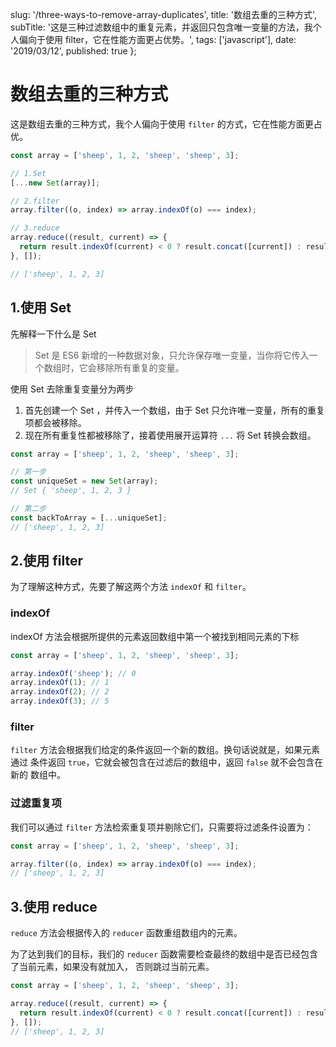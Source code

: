 
  slug: '/three-ways-to-remove-array-duplicates',
  title: '数组去重的三种方式',
  subTitle: '这是三种过滤数组中的重复元素，并返回只包含唯一变量的方法，我个人偏向于使用 filter，它在性能方面更占优势。',
  tags: ['javascript'],
  date: '2019/03/12',
  published: true
};


# 数组去重的三种方式

这是数组去重的三种方式，我个人偏向于使用 `filter` 的方式，它在性能方面更占优。

```js
const array = ['sheep', 1, 2, 'sheep', 'sheep', 3];

// 1.Set
[...new Set(array)];

// 2.filter
array.filter((o, index) => array.indexOf(o) === index);

// 3.reduce
array.reduce((result, current) => {
  return result.indexOf(current) < 0 ? result.concat([current]) : result;
}, []);

// ['sheep', 1, 2, 3]
```

## 1.使用 Set

先解释一下什么是 Set

> Set 是 ES6 新增的一种数据对象，只允许保存唯一变量，当你将它传入一个数组时，它会移除所有重复的变量。

使用 Set 去除重复变量分为两步

1. 首先创建一个 Set ，并传入一个数组，由于 Set 只允许唯一变量，所有的重复项都会被移除。
2. 现在所有重复性都被移除了，接着使用展开运算符 `...` 将 Set 转换会数组。

```js
const array = ['sheep', 1, 2, 'sheep', 'sheep', 3];

// 第一步
const uniqueSet = new Set(array);
// Set { 'sheep', 1, 2, 3 }

// 第二步
const backToArray = [...uniqueSet];
// ['sheep', 1, 2, 3]
```

## 2.使用 filter

为了理解这种方式，先要了解这两个方法 `indexOf` 和 `filter`。

### indexOf

indexOf 方法会根据所提供的元素返回数组中第一个被找到相同元素的下标

```js
const array = ['sheep', 1, 2, 'sheep', 'sheep', 3];

array.indexOf('sheep'); // 0
array.indexOf(1); // 1
array.indexOf(2); // 2
array.indexOf(3); // 5
```

### filter

`filter` 方法会根据我们给定的条件返回一个新的数组。换句话说就是，如果元素通过
条件返回 `true`，它就会被包含在过滤后的数组中，返回 `false` 就不会包含在新的
数组中。

### 过滤重复项

我们可以通过 `filter` 方法检索重复项并剔除它们，只需要将过滤条件设置为：

```js
const array = ['sheep', 1, 2, 'sheep', 'sheep', 3];

array.filter((o, index) => array.indexOf(o) === index);
// ['sheep', 1, 2, 3]
```

## 3.使用 reduce

`reduce` 方法会根据传入的 `reducer` 函数重组数组内的元素。

为了达到我们的目标，我们的 `reducer` 函数需要检查最终的数组中是否已经包含了当前元素，如果没有就加入，
否则跳过当前元素。

```js
const array = ['sheep', 1, 2, 'sheep', 'sheep', 3];

array.reduce((result, current) => {
  return result.indexOf(current) < 0 ? result.concat([current]) : result;
}, []);
// ['sheep', 1, 2, 3]
```
